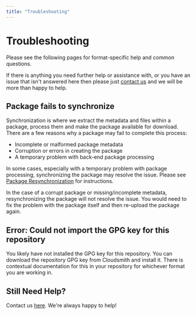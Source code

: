 ```yaml
---
title: "Troubleshooting"
---
```

# Troubleshooting

Please see the following pages for format-specific help and common questions.  

If there is anything you need further help or assistance with, or you have an issue that isn't answered here then please just [contact us](https://help.cloudsmith.io/docs/contact-us) and we will be more than happy to help.

## Package fails to synchronize

Synchronization is where we extract the metadata and files within a package, process them and make the package available for download. There are a few reasons why a package may fail to complete this process: 

- Incomplete or malformed package metadata
- Corruption or errors in creating the package
- A temporary problem with back-end package processing

In some cases, especially with a temporary problem with package processing, synchronizing the package may resolve the issue. Please see [Package Resynchronization](doc:resync-a-package) for instructions. 

In the case of a corrupt package or missing/incomplete metadata, resynchronizing the package will not resolve the issue. You would need to fix the problem with the package itself and then re-upload the package again.

## Error: Could not import the GPG key for this repository

You likely have not installed the GPG key for this repository. You can download the repository GPG key from Cloudsmith and install it. There is contextual documentation for this in your repository for whichever format you are working in.

## Still Need Help?

Contact us [here](/contact-us). We're always happy to help!
